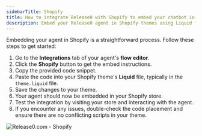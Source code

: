 ```yaml
---
sidebarTitle: Shopify
title: How to integrate Release0 with Shopify to embed your chatbot in your online store
description: Embed your Release0 agent in Shopify themes using Liquid files. This guide provides step-by-step instructions to add your agent to Shopify stores, allowing you to enhance customer interactions and support.
---
```

Embedding your agent in Shopify is a straightforward process. Follow these steps to get started:
1. Go to the **Integrations** tab of your agent's **flow editor**.
2. Click the **Shopify** button to get the embed instructions.
3. Copy the provided code snippet.
4. Paste the code into your Shopify theme's **Liquid** file, typically in the `theme.liquid` file.
5. Save the changes to your theme.
6. Your agent should now be embedded in your Shopify store.
7. Test the integration by visiting your store and interacting with the agent.
8. If you encounter any issues, double-check the code placement and ensure there are no conflicting scripts in your theme.


<Frame style={{ maxWidth: '400px' }}>
  <img src="/images/integrations/shopify-integration.png" alt="Release0.com - Shopify" />
</Frame>

